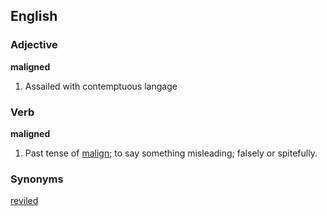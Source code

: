 ==English==

===Adjective===
'''maligned'''
# Assailed with contemptuous langage

===Verb===
'''maligned'''
# Past tense of [[malign]]; to say something misleading; falsely or spitefully.

===Synonyms===
[[reviled]]